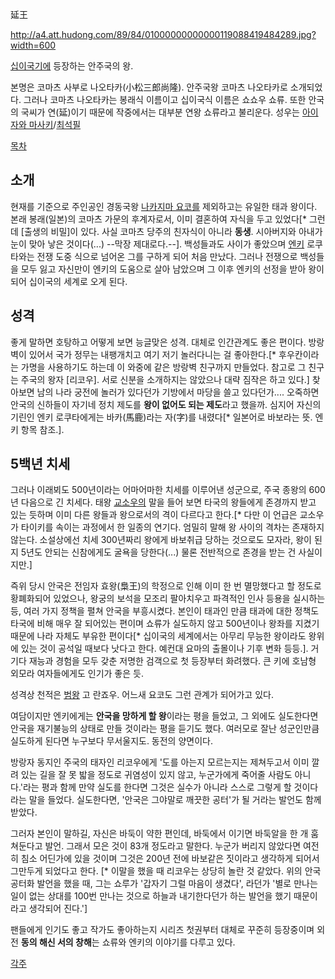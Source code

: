 延王

http://a4.att.hudong.com/89/84/01000000000000119088419484289.jpg?width=600

[[십이국기]]에 등장하는 안주국의 왕. 

본명은 코마츠 사부로 나오타카(小松三郎尚隆). 안주국왕 코마츠 나오타카로 소개되었다. 그러나 코마츠 나오타카는 봉래식 이름이고 십이국식 이름은 쇼쇼우 쇼류. 또한 안국의 국씨가 연(延)이기 때문에 작중에서는 대부분 연왕 쇼류라고 불리운다. 성우는 [[아이자와 마사키]]/[[최석필]]

[[목차]]
== 소개 ==
현재를 기준으로 주인공인 경동국왕 [[나카지마 요코]]를 제외하고는 유일한 태과 왕이다. 본래 봉래(일본)의 코마츠 가문의 후계자로서, 이미 결혼하여 자식을 두고 있었다[* 그런데 [출생의 비밀]이 있다. 사실 코마츠 당주의 친자식이 아니라 '''동생'''. 시아버지와 아내가 눈이 맞아 낳은 것이다(...) --막장 제대로다.--]. 백성들과도 사이가 좋았으며 [[엔키]] 로쿠타와는 전쟁 도중 식으로 넘어온 그를 구하게 되어 처음 만났다. 그러나 전쟁으로 백성들을 모두 잃고 자신만이 엔키의 도움으로 살아 남았으며 그 이후 엔키의 선정을 받아 왕이 되어 십이국의 세계로 오게 된다.

== 성격 ==
좋게 말하면 호탕하고 어떻게 보면 능글맞은 성격. 대체로 인간관계도 좋은 편이다. 방랑벽이 있어서 국가 정무는 내팽개치고 여기 저기 놀러다니는 걸 좋아한다.[* 후우칸이라는 가명을 사용하기도 하는데 이 와중에 같은 방랑벽 친구까지 만들었다. 참고로 그 친구는 주국의 왕자 [리코우]. 서로 신분을 소개하지는 않았으나 대략 짐작은 하고 있다.] 찾아보면 남의 나라 궁전에 놀러가 있다던가 기방에서 마당을 쓸고 있다던가.... 오죽하면 안국의 신하들이 자기네 정치 제도를 '''왕이 없어도 되는 제도'''라고 했을까. 심지어 자신의 기린인 엔키 로쿠타에게는 바카(馬鹿)라는 자(字)를 내렸다[* 일본어로 바보라는 뜻. 엔키 항목 참조.].

== 5백년 치세 ==
그러나 이래뵈도 500년이라는 어마어마한 치세를 이루어낸 성군으로, 주국 종왕의 600년 다음으로 긴 치세다. 태왕 [[교소우]]의 말을 들어 보면 타국의 왕들에게 존경까지 받고 있는 듯하며 이미 다른 왕들과 왕으로서의 격이 다르다고 한다.[* 다만 이 언급은 교소우가 타이키를 속이는 과정에서 한 일종의 연기다. 엄밀히 말해 왕 사이의 격차는 존재하지 않는다. 소설상에선 치세 300년짜리 왕에게 바보취급 당하는 것으로도 모자라, 왕이 된지 5년도 안되는 신참에게도 굴욕을 당한다(...) 물론 전반적으로 존경을 받는 건 사실이지만.] 

즉위 당시 안국은 전임자 효왕(梟王)의 학정으로 인해 이미 한 번 멸망했다고 할 정도로 황폐화되어 있었으나, 왕궁의 보석을 모조리 팔아치우고 파격적인 인사 등용을 실시하는 등, 여러 가지 정책을 펼쳐 안국을 부흥시켰다. 본인이 태과인 만큼 태과에 대한 정책도 타국에 비해 매우 잘 되어있는 편이며 쇼류가 실도하지 않고 500년이나 왕좌를 지켰기 때문에 나라 자체도 부유한 편이다[* 십이국의 세계에서는 아무리 무능한 왕이라도 왕위에 있는 것이 공석일 때보다 낫다고 한다. 예컨대 요마의 출몰이나 기후 변화 등등.]. 거기다 재능과 경험을 모두 갖춘 저명한 검객으로 첫 등장부터 화려했다. 큰 키에 호남형 외모라 여자들에게도 인기가 좋은 듯.

성격상 천적은 [[범왕]] 고 란죠우. 어느새 요코도 그런 관계가 되어가고 있다. 

여담이지만 엔키에게는 '''안국을 망하게 할 왕'''이라는 평을 들었고, 그 외에도 실도한다면 안국을 재기불능의 상태로 만들 것이라는 평을 듣기도 했다. 여러모로 잘난 성군인만큼 실도하게 된다면 누구보다 무서울지도. 동전의 양면이다. 

방랑자 동지인 주국의 태자인 리코우에게 '도를 아는지 모르는지는 제쳐두고서 이미 깔려 있는 길을 잘 못 밟을 정도로 귀염성이 있지 않고, 누군가에게 죽어줄 사람도 아니다.'라는 평과 함께 만약 실도를 한다면 그것은 실수가 아니라 스스로 그렇게 할 것이다라는 말을 들었다.
실도한다면, '안국은 그야말로 깨끗한 공터'가 될 거라는 발언도 함께 받았다.

그러자 본인이 말하길, 자신은 바둑이 약한 편인데, 바둑에서 이기면 바둑알을 한 개 훔쳐둔다고 발언. 그래서 모은 것이 83개 정도라고 말한다. 누군가 버리지 않았다면 여전히 침소 어딘가에 있을 것이며 그것은 200년 전에 바보같은 짓이라고 생각하게 되어서 그만두게 되었다고 한다. [* 이말을 했을 때 리코우는 상당히 놀란 것 같았다. 위의 안국 공터화 발언을 했을 때, 그는 쇼루가 '갑자기 그럴 마음이 생겼다', 라던가 '별로 만나는 일이 없는 상대를 100번 만나는 것으로 하늘과 내기한다던가 하는 발언을 했기 때문이라고 생각되어 진다.'] 

팬들에게 인기도 좋고 작가도 좋아하는지 시리즈 첫권부터 대체로 꾸준히 등장중이며 외전 '''동의 해신 서의 창해'''는 쇼류와 엔키의 이야기를 다루고 있다.

[[각주]]
